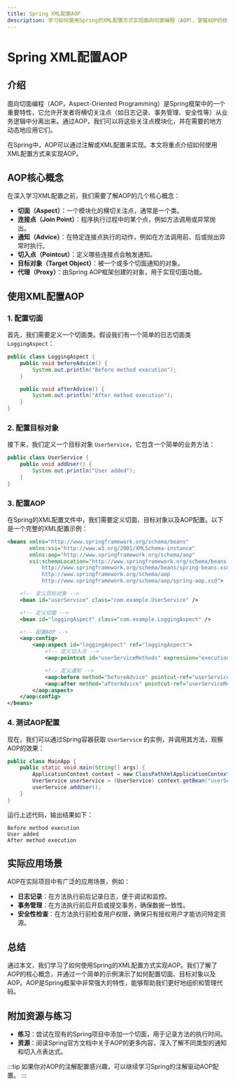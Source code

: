 ```yaml
---
title: Spring XML配置AOP
description: 学习如何使用Spring的XML配置方式实现面向切面编程（AOP），掌握AOP的核心概念及其在实际项目中的应用。
---
```


# Spring XML配置AOP

## 介绍

面向切面编程（AOP，Aspect-Oriented Programming）是Spring框架中的一个重要特性，它允许开发者将横切关注点（如日志记录、事务管理、安全性等）从业务逻辑中分离出来。通过AOP，我们可以将这些关注点模块化，并在需要的地方动态地应用它们。

在Spring中，AOP可以通过注解或XML配置来实现。本文将重点介绍如何使用XML配置方式来实现AOP。

## AOP核心概念

在深入学习XML配置之前，我们需要了解AOP的几个核心概念：

- **切面（Aspect）**：一个模块化的横切关注点，通常是一个类。
- **连接点（Join Point）**：程序执行过程中的某个点，例如方法调用或异常抛出。
- **通知（Advice）**：在特定连接点执行的动作，例如在方法调用前、后或抛出异常时执行。
- **切入点（Pointcut）**：定义哪些连接点会触发通知。
- **目标对象（Target Object）**：被一个或多个切面通知的对象。
- **代理（Proxy）**：由Spring AOP框架创建的对象，用于实现切面功能。

## 使用XML配置AOP

### 1. 配置切面

首先，我们需要定义一个切面类。假设我们有一个简单的日志切面类 `LoggingAspect`：

```java
public class LoggingAspect {
    public void beforeAdvice() {
        System.out.println("Before method execution");
    }

    public void afterAdvice() {
        System.out.println("After method execution");
    }
}
```

### 2. 配置目标对象

接下来，我们定义一个目标对象 `UserService`，它包含一个简单的业务方法：

```java
public class UserService {
    public void addUser() {
        System.out.println("User added");
    }
}
```

### 3. 配置AOP

在Spring的XML配置文件中，我们需要定义切面、目标对象以及AOP配置。以下是一个完整的XML配置示例：

```xml
<beans xmlns="http://www.springframework.org/schema/beans"
       xmlns:xsi="http://www.w3.org/2001/XMLSchema-instance"
       xmlns:aop="http://www.springframework.org/schema/aop"
       xsi:schemaLocation="http://www.springframework.org/schema/beans
           http://www.springframework.org/schema/beans/spring-beans.xsd
           http://www.springframework.org/schema/aop
           http://www.springframework.org/schema/aop/spring-aop.xsd">

    <!-- 定义目标对象 -->
    <bean id="userService" class="com.example.UserService" />

    <!-- 定义切面 -->
    <bean id="loggingAspect" class="com.example.LoggingAspect" />

    <!-- 配置AOP -->
    <aop:config>
        <aop:aspect id="loggingAspect" ref="loggingAspect">
            <!-- 定义切入点 -->
            <aop:pointcut id="userServiceMethods" expression="execution(* com.example.UserService.*(..))" />

            <!-- 定义通知 -->
            <aop:before method="beforeAdvice" pointcut-ref="userServiceMethods" />
            <aop:after method="afterAdvice" pointcut-ref="userServiceMethods" />
        </aop:aspect>
    </aop:config>
</beans>
```

### 4. 测试AOP配置

现在，我们可以通过Spring容器获取 `UserService` 的实例，并调用其方法，观察AOP的效果：

```java
public class MainApp {
    public static void main(String[] args) {
        ApplicationContext context = new ClassPathXmlApplicationContext("applicationContext.xml");
        UserService userService = (UserService) context.getBean("userService");
        userService.addUser();
    }
}
```

运行上述代码，输出结果如下：

```
Before method execution
User added
After method execution
```

## 实际应用场景

AOP在实际项目中有广泛的应用场景，例如：

- **日志记录**：在方法执行前后记录日志，便于调试和监控。
- **事务管理**：在方法执行前后开启或提交事务，确保数据一致性。
- **安全性检查**：在方法执行前检查用户权限，确保只有授权用户才能访问特定资源。

## 总结

通过本文，我们学习了如何使用Spring的XML配置方式实现AOP。我们了解了AOP的核心概念，并通过一个简单的示例演示了如何配置切面、目标对象以及AOP。AOP是Spring框架中非常强大的特性，能够帮助我们更好地组织和管理代码。

## 附加资源与练习

- **练习**：尝试在现有的Spring项目中添加一个切面，用于记录方法的执行时间。
- **资源**：阅读Spring官方文档中关于AOP的更多内容，深入了解不同类型的通知和切入点表达式。

:::tip
如果你对AOP的注解配置感兴趣，可以继续学习Spring的注解驱动AOP配置。
:::